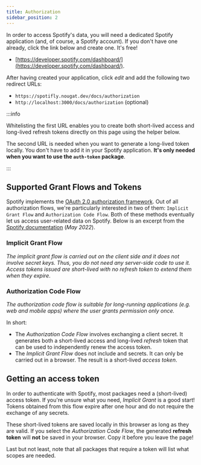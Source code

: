 ```yaml
---
title: Authorization
sidebar_position: 2
---
```


In order to access Spotify's data, you will need a dedicated Spotify application (and, of course, a Spotify account). If you don't have one already, click the link below and create one. It's free!

- [https://developer.spotify.com/dashboard/](https://developer.spotify.com/dashboard/).

After having created your application, click _edit_ and add the following two redirect URLs:

- `https://spotifly.nougat.dev/docs/authorization`
- `http://localhost:3000/docs/authorization` (optional)

:::info

Whitelisting the first URL enables you to create both short-lived access and long-lived refresh tokens directly on this page using the helper below.

The second URL is needed when you want to generate a long-lived token locally. You don't have to add it in your Spotify application. **It's only needed when you want to use the `auth-token` package**.

:::

## Supported Grant Flows and Tokens

Spotify implements the [OAuth 2.0 authorization framework](https://www.rfc-editor.org/rfc/rfc6749). Out of all authorization flows, we're particularly interested in two of them: `Implicit Grant Flow` and `Authorization Code Flow`. Both of these methods eventually let us access user-related data on Spotify. Below is an excerpt from the [Spotify documentation](https://developer.spotify.com/documentation/general/guides/authorization/) (_May 2022_).

### Implicit Grant Flow

_The implicit grant flow is carried out on the client side and it does not involve secret keys. Thus, you do not need any server-side code to use it. Access tokens issued are short-lived with no refresh token to extend them when they expire_.

### Authorization Code Flow

_The authorization code flow is suitable for long-running applications (e.g. web and mobile apps) where the user grants permission only once._

In short:

- The _Authorization Code Flow_ involves exchanging a client secret. It generates both a short-lived access and long-lived _refresh_ token that can be used to independently renew the access token.
- The _Implicit Grant Flow_ does not include and secrets. It can only be carried out in a browser. The result is a short-lived _access token_.

## Getting an access token

In order to authenticate with Spotify, most packages need a (short-lived) access token. If you're unsure what you need, _Implicit Grant_ is a good start! Tokens obtained from this flow expire after one hour and do not require the exchange of any secrets.

These short-lived tokens are saved locally in this browser as long as they are valid. If you select the _Authorization Code Flow_, the generated **refresh token** will **not** be saved in your browser. Copy it before you leave the page!

Last but not least, note that all packages that require a token will list what scopes are needed.


<AuthTokenForm />
